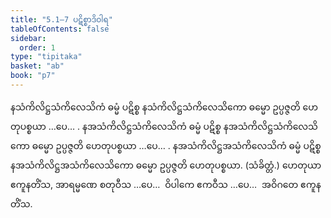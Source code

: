 ```yaml
---
title: "5.1–7 ပဋိစ္စာဒိဝါရ"
tableOfContents: false
sidebar:
  order: 1
type: "tipitaka"
basket: "ab"
book: "p7"
---
```



<DynamicBreadcrumb />

<Division number="16" book="p7" e="ch" v="40" p="68">

<Paragraph number="34" book="p7">
နသံကိလိဋ္ဌသံကိလေသိကံ ဓမ္မံ ပဋိစ္စ နသံကိလိဋ္ဌသံကိလေသိကော ဓမ္မော ဥပ္ပဇ္ဇတိ ဟေတုပစ္စယာ …ပေ… .
</Paragraph>

<Paragraph number="35" book="p7">
နအသံကိလိဋ္ဌသံကိလေသိကံ ဓမ္မံ ပဋိစ္စ နအသံကိလိဋ္ဌသံကိလေသိကော ဓမ္မော ဥပ္ပဇ္ဇတိ ဟေတုပစ္စယာ …ပေ… .
</Paragraph>

<Paragraph number="36" book="p7">
နအသံကိလိဋ္ဌအသံကိလေသိကံ ဓမ္မံ ပဋိစ္စ နအသံကိလိဋ္ဌအသံကိလေသိကော ဓမ္မော ဥပ္ပဇ္ဇတိ ဟေတုပစ္စယာ. (သံခိတ္တံ.)
</Paragraph>

</Division>
<Division number="17" book="p7" e="ch" v="40" p="68">

<Paragraph number="37" book="p7">
ဟေတုယာ ဧကူနတိံသ, အာရမ္မဏေ စတုဝီသ …ပေ…  ဝိပါကေ ဧကဝီသ …ပေ…  အဝိဂတေ ဧကူနတိံသ.
</Paragraph>
</Division>